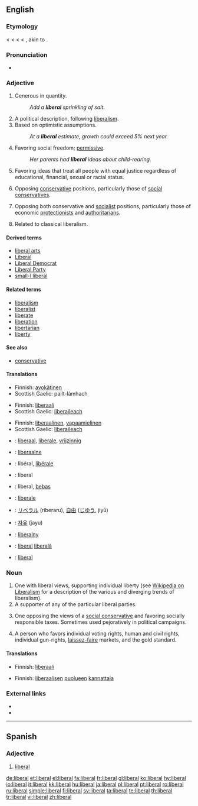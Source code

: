 {{also|Liberal}}
==English==

===Etymology===
< {{etyl|enm}} {{term|liberal|lang=enm}} < {{etyl|fro}} {{term|liberal|lang=fro}} < {{etyl|la}} {{term|liberalis||befitting a freeman}} < {{term|liber||free}}, akin to {{term|libet||it pleases}}.

===Pronunciation===
* {{audio|en-us-liberal.ogg|Audio (US)}}

===Adjective===
{{en-adj}}

# Generous in quantity.
#: ''Add a '''liberal''' sprinkling of salt.''
# A political description, following [[liberalism]].
# Based on optimistic assumptions.
#: ''At a '''liberal''' estimate, growth could exceed 5% next year.''
# Favoring social freedom; [[permissive]].
#: ''Her parents had '''liberal''' ideas about child-rearing.''
# Favoring ideas that treat all people with equal justice regardless of educational, financial, sexual or racial status.
# {{US}} Opposing [[conservative]] positions, particularly those of [[social conservative]]s.
# {{British}} Opposing both conservative and [[socialist]] positions, particularly those of economic [[protectionist]]s and [[authoritarian]]s.
# {{US}} Related to classical liberalism.

====Derived terms====
* [[liberal arts]]
* [[Liberal]]
* [[Liberal Democrat]]
* [[Liberal Party]]
* [[small-l liberal]]

====Related terms====
* [[liberalism]]
* [[liberalist]]
* [[liberate]]
* [[liberation]]
* [[libertarian]]
* [[liberty]]

====See also====
* [[conservative]]

====Translations====
{{trans-top|generous in quantity}}
* Finnish: [[avokätinen]]
* Scottish Gaelic: pailt-làmhach
{{trans-mid}}
{{trans-bottom}}

{{trans-top|political description, following liberalism, sometimes used without regard to true meaning, as a pejorative}}
* Finnish: [[liberaali]]
* Scottish Gaelic: [[liberaileach]]
{{trans-mid}}
{{trans-bottom}}

{{trans-top|based on optimistic assumptions}}
{{trans-mid}}
{{trans-bottom}}

{{trans-top|favoring social freedom; permissive}}
* Finnish: [[liberaalinen]], [[vapaamielinen]]
* Scottish Gaelic: [[liberaileach]]
{{trans-mid}}
{{trans-bottom}}

{{trans-top|favoring ideas that treat all people with equal justice regardless of educational, financial, sexual or racial status}}
{{trans-mid}}
{{trans-bottom}}

{{trans-top|opposing conservative positions, particularly those of social conservatives}}
{{trans-mid}}
{{trans-bottom}}

{{trans-top|opposing both conservative and socialist positions, particularly those of economic protectionists and authoritarians}}
{{trans-mid}}
{{trans-bottom}}

{{checktrans-top}}
* {{ttbc|Dutch}}: [[liberaal]], [[liberale]], [[vrijzinnig]]
* {{ttbc|Estonian}}: [[liberaalne]]
* {{ttbc|French}}: libéral, [[libérale]]
* {{ttbc|German}}: liberal
* {{ttbc|Indonesian}}: liberal, [[bebas]]
* {{ttbc|Italian}}: [[liberale]]
{{checktrans-mid}}
* {{ttbc|Japanese}}: [[リベラル]] (riberaru), [[自由]] ([[じゆう]], jiyū)
* {{ttbc|Korean}}: [[자유]] (jayu)
* {{ttbc|Polish}}: [[liberalny]]
* {{ttbc|Romanian}}: [[liberal]] {{m}} [[liberală]] {{f}}
* {{ttbc|Spanish}}: [[liberal#Spanish|liberal]]
{{checktrans-bottom}}

===Noun===
{{en-noun}}

# One with liberal views, supporting individual liberty (see [[w:liberalism|Wikipedia on Liberalism]] for a description of the various and diverging trends of liberalism).
# A supporter of any of the particular liberal parties.
# {{US}} One opposing the views of a [[social conservative]] and favoring socially responsible taxes.  Sometimes used pejoratively in political campaigns.
# {{italbrac|US|Also 'classical liberal', akin to [[libertarian]]}} A person who favors individual voting rights, human and civil rights, individual gun-rights, [[laissez-faire]] markets, and the gold standard.

====Translations====
{{trans-top|One with liberal views, supporting individual liberty}}
* Finnish: [[liberaali]]
{{trans-mid}}
{{trans-bottom}}

{{trans-top|supporter of any of the particular liberal parties}}
* Finnish: [[liberaalinen|liberaalisen]] [[puolue|puolueen]] [[kannattaja]]
{{trans-mid}}
{{trans-bottom}}

{{trans-top|one opposing the views of a social conservative and favoring socially responsible taxes}}
{{trans-mid}}
{{trans-bottom}}

{{trans-top|person who favors individual voting rights, human and civil rights, individual gun-rights, laissez-faire markets, and the gold standard}}
{{trans-mid}}
{{trans-bottom}}

===External links===
* {{R:Webster 1913}}
* {{R:Century 1911}}

----
==Spanish==

===Adjective===
{{es-adj|pl=liberales}}

# [[#English|liberal]]

[[de:liberal]]
[[et:liberal]]
[[el:liberal]]
[[fa:liberal]]
[[fr:liberal]]
[[gl:liberal]]
[[ko:liberal]]
[[hy:liberal]]
[[io:liberal]]
[[it:liberal]]
[[kk:liberal]]
[[hu:liberal]]
[[ja:liberal]]
[[pl:liberal]]
[[pt:liberal]]
[[ro:liberal]]
[[ru:liberal]]
[[simple:liberal]]
[[fi:liberal]]
[[sv:liberal]]
[[ta:liberal]]
[[te:liberal]]
[[th:liberal]]
[[tr:liberal]]
[[vi:liberal]]
[[zh:liberal]]
